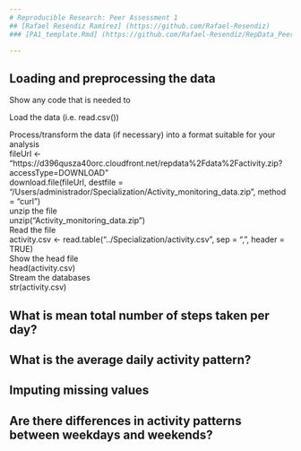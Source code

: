 ```yaml
---
# Reproducible Research: Peer Assessment 1
## [Rafael Reséndiz Ramírez] (https://github.com/Rafael-Resendiz)
### [PA1_template.Rmd] (https://github.com/Rafael-Resendiz/RepData_PeerAssessment1/edit/master/PA1_template.Rmd)

---
```



## Loading and preprocessing the data
Show any code that is needed to

Load the data (i.e. read.csv())

Process/transform the data (if necessary) into a format suitable for your analysis  
     fileUrl <- "https://d396qusza40orc.cloudfront.net/repdata%2Fdata%2Factivity.zip?accessType=DOWNLOAD"  
     download.file(fileUrl, destfile = "/Users/administrador/Specialization/Activity_monitoring_data.zip", method = "curl")    
unzip the file    
     unzip("Activity_monitoring_data.zip")    
Read the file    
     activity.csv <- read.table("../Specialization/activity.csv", sep = ",", header = TRUE)    
Show the head file    
     head(activity.csv)    
Stream the databases  
     str(activity.csv)    
         

## What is mean total number of steps taken per day?



## What is the average daily activity pattern?



## Imputing missing values



## Are there differences in activity patterns between weekdays and weekends?
